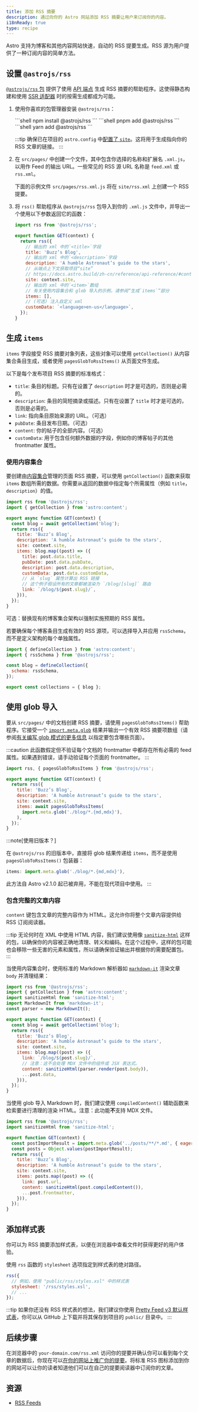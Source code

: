 ```yaml
---
title: 添加 RSS 摘要
description: 通过向你的 Astro 网站添加 RSS 摘要让用户来订阅你的内容。
i18nReady: true
type: recipe
---
```


Astro 支持为博客和其他内容网站快速，自动的 RSS 提要生成。RSS 源为用户提供了一种订阅内容的简单方法。

## 设置 `@astrojs/rss`

[`@astrojs/rss` 包](https://github.com/withastro/astro/tree/main/packages/astro-rss) 提供了使用 [API 端点](/zh-cn/guides/endpoints/#静态文件端点) 生成 RSS 摘要的帮助程序。这使得静态构建和使用 [SSR 适配器](/zh-cn/guides/server-side-rendering/) 时的按需生成都成为可能。

1. 使用你喜欢的包管理器安装 `@astrojs/rss`：

    <PackageManagerTabs>
      <Fragment slot="npm">
      ```shell
      npm install @astrojs/rss
      ```
      </Fragment>
      <Fragment slot="pnpm">
      ```shell
      pnpm add @astrojs/rss
      ```
      </Fragment>
      <Fragment slot="yarn">
      ```shell
      yarn add @astrojs/rss
      ```
      </Fragment>
    </PackageManagerTabs>

    :::tip
    确保已在项目的 `astro.config` 中[配置了 `site`](/zh-cn/reference/configuration-reference/#site)。这将用于生成指向你的 RSS 文章的链接。
    :::

2. 在 `src/pages/` 中创建一个文件，其中包含你选择的名称和扩展名 `.xml.js`，以用作 Feed 的输出 URL。一些常见的 RSS 源 URL 名称是 `feed.xml` 或 `rss.xml`。

    下面的示例文件 `src/pages/rss.xml.js` 将在 `site/rss.xml` 上创建一个 RSS 提要。

3. 将 `rss()` 帮助程序从 `@astrojs/rss` 包导入到你的 `.xml.js` 文件中，并导出一个使用以下参数返回它的函数：

    ```js title="src/pages/rss.xml.js"
    import rss from '@astrojs/rss';

    export function GET(context) {
      return rss({
        // 输出的 xml 中的`<title>`字段
        title: 'Buzz’s Blog',
        // 输出的 xml 中的`<description>`字段
        description: 'A humble Astronaut’s guide to the stars',
        // 从端点上下文获取项目“site”
        // https://docs.astro.build/zh-cn/reference/api-reference/#contextsite
        site: context.site,
        // 输出的 xml 中的`<item>`数组
        // 有关使用内容集合和 glob 导入的示例，请参阅“生成`items`”部分
        items: [],
        // (可选) 注入自定义 xml
        customData: `<language>en-us</language>`,
      });
    }
    ```

## 生成 `items`

`items` 字段接受 RSS 摘要对象列表，这些对象可以使用 `getCollection()` 从内容集合条目生成，或者使用 `pagesGlobToRssItems()` 从页面文件生成。

以下是每个发布项目 RSS 摘要的标准格式：

- `title`: 条目的标题。只有在设置了 `description` 时才是可选的，否则是必需的。
- `description`: 条目的简短摘录或描述。只有在设置了 `title` 时才是可选的，否则是必需的。
- `link`: 指向条目原始来源的 URL。（可选）
- `pubDate`: 条目发布日期。（可选）
- `content`: 你的帖子的全部内容。（可选）
- `customData`: 用于包含任何额外数据的字段，例如你的博客帖子的其他 frontmatter 属性。

### 使用内容集合

要创建由[内容集合](/zh-cn/guides/content-collections/)管理的页面 RSS 摘要，可以使用 `getCollection()` 函数来获取 `items` 数组所需的数据。你需要从返回的数据中指定每个所需属性（例如 `title`，`description`）的值。

```js title="src/pages/rss.xml.js" "items:" "const blog = await getCollection('blog');"
import rss from '@astrojs/rss';
import { getCollection } from 'astro:content';

export async function GET(context) {
  const blog = await getCollection('blog');
  return rss({
    title: 'Buzz’s Blog',
    description: 'A humble Astronaut’s guide to the stars',
    site: context.site,
    items: blog.map((post) => ({
      title: post.data.title,
      pubDate: post.data.pubDate,
      description: post.data.description,
      customData: post.data.customData,
      // 从 `slug` 属性计算出 RSS 链接
      // 这个例子假设所有的文章都被渲染为 `/blog/[slug]` 路由
      link: `/blog/${post.slug}/`,
    })),
  });
}
```

可选：替换现有的博客集合架构以强制实施预期的 RSS 属性。

若要确保每个博客条目生成有效的 RSS 源项，可以选择导入并应用 `rssSchema`，而不是定义架构的每个单独属性。

```js title="src/content/config.ts" "rssSchema"
import { defineCollection } from 'astro:content';
import { rssSchema } from '@astrojs/rss';

const blog = defineCollection({
  schema: rssSchema,
});

export const collections = { blog };
```

## 使用 glob 导入

<p><Since v="2.1.0" pkg="@astrojs/rss" /></p>

要从 `src/pages/` 中的文档创建 RSS 摘要，请使用 `pagesGlobToRssItems()` 帮助程序。它接受一个 [`import.meta.glob`](https://cn.vitejs.dev/guide/features.html#glob-import) 结果并输出一个有效 RSS 摘要项数组（请参阅[有关编写 glob 模式的更多信息](/zh-cn/guides/imports/#glob-模式) 以指定要包含哪些页面）。

:::caution
此函数假定但不验证每个文档的 frontmatter 中都存在所有必需的 feed 属性。如果遇到错误，请手动验证每个页面的 frontmatter。
:::

```js title="src/pages/rss.xml.js" "pagesGlobToRssItems" "await pagesGlobToRssItems("
import rss, { pagesGlobToRssItems } from '@astrojs/rss';

export async function GET(context) {
  return rss({
    title: 'Buzz’s Blog',
    description: 'A humble Astronaut’s guide to the stars',
    site: context.site,
    items: await pagesGlobToRssItems(
      import.meta.glob('./blog/*.{md,mdx}'),
    ),
  });
}
```

:::note[使用旧版本？]

在 `@astrojs/rss` 的旧版本中，直接将 glob 结果传递给 `items`，而不是使用 `pagesGlobToRssItems()` 包装器：
```js
items: import.meta.glob('./blog/*.{md,mdx}'),
```
此方法自 Astro v2.1.0 起已被弃用，不能在现代项目中使用。
:::


### 包含完整的文章内容

<p><Since v="1.6.14" /></p>

`content` 键包含文章的完整内容作为 HTML。这允许你将整个文章内容提供给 RSS 订阅阅读器。

:::tip
无论何时在 XML 中使用 HTML 内容，我们建议使用像 [`sanitize-html`](https://www.npmjs.com/package/sanitize-html) 这样的包，以确保你的内容被正确地清理、转义和编码。在这个过程中，这样的包可能也会移除一些无害的元素和属性，所以请确保验证输出并根据你的需要配置包。
:::

当使用内容集合时，使用标准的 Markdown 解析器如 [`markdown-it`](https://github.com/markdown-it/markdown-it) 渲染文章 `body` 并清理结果：

```js title="src/pages/rss.xml.js" ins={3, 4, 5, 16}
import rss from '@astrojs/rss';
import { getCollection } from 'astro:content';
import sanitizeHtml from 'sanitize-html';
import MarkdownIt from 'markdown-it';
const parser = new MarkdownIt();

export async function GET(context) {
  const blog = await getCollection('blog');
  return rss({
    title: 'Buzz’s Blog',
    description: 'A humble Astronaut’s guide to the stars',
    site: context.site,
    items: blog.map((post) => ({
      link: `/blog/${post.slug}/`,
      // 注意：这不会处理 MDX 文件中的组件或 JSX 表达式。
      content: sanitizeHtml(parser.render(post.body)),
      ...post.data,
    })),
  });
}
```

当使用 glob 导入 Markdown 时，我们建议使用 `compiledContent()` 辅助函数来检索要进行清理的渲染 HTML。注意：此功能**不**支持 MDX 文件。

```js title="src/pages/rss.xml.js" ins={2, 13}
import rss from '@astrojs/rss';
import sanitizeHtml from 'sanitize-html';

export function GET(context) {
  const postImportResult = import.meta.glob('../posts/**/*.md', { eager: true }); 
  const posts = Object.values(postImportResult);
  return rss({
    title: 'Buzz’s Blog',
    description: 'A humble Astronaut’s guide to the stars',
    site: context.site,
    items: posts.map((post) => ({
      link: post.url,
      content: sanitizeHtml(post.compiledContent()),
      ...post.frontmatter,
    })),
  });
}
```

## 添加样式表

你可以为 RSS 摘要添加样式表，以便在浏览器中查看文件时获得更好的用户体验。

使用 `rss` 函数的 `stylesheet` 选项指定到样式表的绝对路径。

```js
rss({
  // 例如，使用 "public/rss/styles.xsl" 中的样式表
  stylesheet: '/rss/styles.xsl',
  // ...
});
```

:::tip
如果你还没有 RSS 样式表的想法，我们建议你使用 [Pretty Feed v3 默认样式表](https://github.com/genmon/aboutfeeds/blob/main/tools/pretty-feed-v3.xsl)，你可以从 GitHub 上下载并将其保存到项目的 `public/` 目录中。
:::

## 后续步骤

在浏览器中的 `your-domain.com/rss.xml` 访问你的提要并确认你可以看到每个文章的数据后，你现在可以[在你的网站上推广你的提要](https://medium.com/samsung-internet-dev/add-rss-feeds-to-your-website-to-keep-your-core-readers-engaged-3179dca9c91e#：~：text=com/~deno%2Drss-，Advertising%20your%20RSS%20feed，-Now%20you%20have)。将标准 RSS 图标添加到你的网站可以让你的读者知道他们可以在自己的提要阅读器中订阅你的文章。

## 资源

- [RSS Feeds](https://aboutfeeds.com/)
